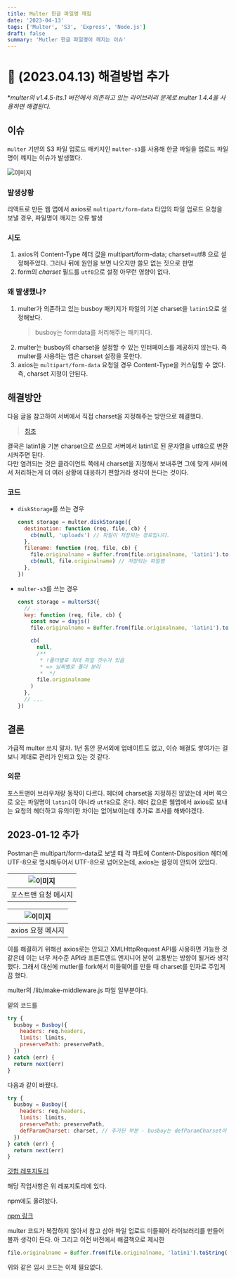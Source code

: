 ```yaml
---
title: Multer 한글 파일명 깨짐
date: '2023-04-13'
tags: ['Multer', 'S3', 'Express', 'Node.js']
draft: false
summary: 'Mutler 한글 파일명이 깨지는 이슈'
---
```


# 🔔 (2023.04.13) 해결방법 추가

\*_multer의 v1.4.5-lts.1 버전에서 의존하고 있는 라이브러리 문제로
multer 1.4.4을 사용하면 해결된다._

## 이슈

`multer` 기반의 S3 파일 업로드 패키지인 `multer-s3`를 사용해 한글 파일을 업로드 파일명이 꺠지는 이슈가 발생했다.

![이미지](/static/images/multer-files.png)

### 발생상황

리액트로 만든 웹 앱에서 axios로 `multipart/form-data` 타입의 파일 업로드 요청을 보낼 경우, 파일명이 깨지는 오류 발생

### 시도

1. axios의 Content-Type 헤더 값을 multipart/form-data; charset=utf8 으로 설정해주었다. 그러나 뒤에 원인을 보면 나오지만 쓸모 없는 짓으로 판명
2. form의 _charset_ 필드를 `utf8`으로 설정
   아무런 영향이 없다.

### 왜 발생했나?

1. multer가 의존하고 있는 busboy 패키지가 파일의 기본 charset을 `latin1`으로 설정해놨다.
   > busboy는 formdata를 처리해주는 패키지다.
2. multer는 busboy의 charset을 설정할 수 있는 인터페이스를 제공하지 않는다. 즉 multer를 사용하는 앱은 charset 설정을 못한다.
3. axios는 `multipart/form-data` 요청일 경우 Content-Type을 커스텀할 수 없다. 즉, charset 지정이 안된다.

## 해결방안

다음 글을 참고하여 서버에서 직접 charset을 지정해주는 방안으로 해결했다.

> [참조](https://github.com/expressjs/multer/issues/1104)

결국은 latin1을 기본 charset으로 쓰므로 서버에서 latin1로 된 문자열을 utf8으로 변환시켜주면 된다.  
다만 염려되는 것은 클라이언트 쪽에서 charset을 지정해서 보내주면 그에 맞게 서버에서 처리하는게 더 여러 상황에 대응하기 편할거라 생각이 든다는 것이다.

### 코드

- `diskStorage`를 쓰는 경우

  ```javascript
  const storage = multer.diskStorage({
    destination: function (req, file, cb) {
      cb(null, 'uploads') // 파일이 저장되는 경로입니다.
    },
    filename: function (req, file, cb) {
      file.originalname = Buffer.from(file.originalname, 'latin1').toString('utf8')
      cb(null, file.originalname) // 저장되는 파일명
    },
  })
  ```

- `multer-s3`를 쓰는 경우

  ```javascript
  const storage = multerS3({
    // ...
    key: function (req, file, cb) {
      const now = dayjs()
      file.originalname = Buffer.from(file.originalname, 'latin1').toString('utf8')

      cb(
        null,
        /**
         * !폴더별로 최대 파일 갯수가 있음
         * => 날짜별로 폴더 분리
         *  */
        file.originalname
      )
    },
    // ...
  })
  ```

## 결론

가급적 multer 쓰지 말자. 1년 동안 문서외에 업데이트도 없고, 이슈 해결도 쌓여가는 걸 보니 제대로 관리가 안되고 있는 것 같다.

### 의문

포스트맨이 브라우저랑 동작이 다르다. 헤더에 charset을 지정하진 않았는데 서버 쪽으로 오는 파일명이 `latin1`이 아니라 `utf8`으로 온다. 헤더 값으론 웹앱에서 axios로 보내는 요청의 헤더하고 유의미한 차이는 없어보이는데 추가로 조사를 해봐야겠다.

## 2023-01-12 추가

Postman은 multipart/form-data로 보낼 떄 각 파트에 Content-Disposition 헤더에 UTF-8으로 명시해두어서 UTF-8으로 넘어오는데, axios는 설정이 안되어 있었다.

| ![이미지](/static/images/multer-files-2.png) |
| :------------------------------------------: |
|             포스트맨 요청 메시지             |

| ![이미지](/static/images/multer-files-3.png) |
| :------------------------------------------: |
|              axios 요청 메시지               |

이를 해결하기 위해선 axios로는 안되고 XMLHttpRequest API를 사용하면 가능한 것 같은데 이는 너무 저수준 API라 프론트엔드 엔지니어 분이 고통받는 방향이 될거라 생각했다. 그래서 대신에 mutler를 fork해서 미들웨어를 만들 때 charset를 인자로 주입게끔 했다.

multer의 /lib/make-middleware.js 파일 일부분이다.

밑의 코드를

```javascript
try {
  busboy = Busboy({
    headers: req.headers,
    limits: limits,
    preservePath: preservePath,
  })
} catch (err) {
  return next(err)
}
```

다음과 같이 바꿨다.

```javascript
try {
  busboy = Busboy({
    headers: req.headers,
    limits: limits,
    preservePath: preservePath,
    defParamCharset: charset, // 추가된 부분 - busboy는 defParamCharset이 없으면 바이너리 데이터를 latin1으로 인식함
  })
} catch (err) {
  return next(err)
}
```

[깃헙 레포지토리](https://github.com/jhpung/multer-utf8)

해당 작업사항은 위 레포지토리에 있다.

npm에도 올려놨다.

[npm 링크](https://www.npmjs.com/package/multer-utf8)

multer 코드가 복잡하지 않아서 참고 삼아 파일 업로드 미들웨어 라이브러리를 만들어볼까 생각이 든다. 아 그리고 이전 버전에서 해결책으로 제시한

```javascript
file.originalname = Buffer.from(file.originalname, 'latin1').toString('utf8')
```

위와 같은 임시 코드는 이제 필요없다.
